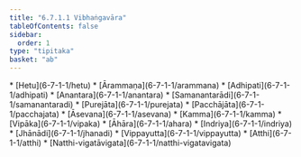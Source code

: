 ```yaml
---
title: "6.7.1.1 Vibhaṅgavāra"
tableOfContents: false
sidebar:
  order: 1
type: "tipitaka"
basket: "ab"
---
```



<DynamicBreadcrumb />



<TableOfContents>
* [Hetu](6-7-1-1/hetu)
* [Ārammaṇa](6-7-1-1/arammana)
* [Adhipati](6-7-1-1/adhipati)
* [Anantara](6-7-1-1/anantara)
* [Samanantarādi](6-7-1-1/samanantaradi)
* [Purejāta](6-7-1-1/purejata)
* [Pacchājāta](6-7-1-1/pacchajata)
* [Āsevana](6-7-1-1/asevana)
* [Kamma](6-7-1-1/kamma)
* [Vipāka](6-7-1-1/vipaka)
* [Āhāra](6-7-1-1/ahara)
* [Indriya](6-7-1-1/indriya)
* [Jhānādi](6-7-1-1/jhanadi)
* [Vippayutta](6-7-1-1/vippayutta)
* [Atthi](6-7-1-1/atthi)
* [Natthi-vigatāvigata](6-7-1-1/natthi-vigatavigata)
</TableOfContents>